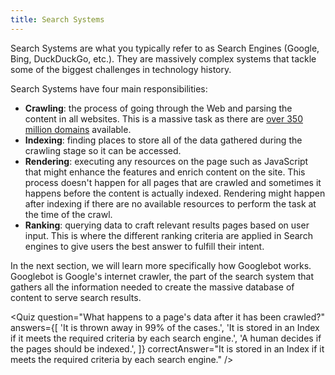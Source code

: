 ```yaml
---
title: Search Systems
---
```


Search Systems are what you typically refer to as Search Engines (Google, Bing, DuckDuckGo, etc.). They are massively complex systems that tackle some of the biggest challenges in technology history.

Search Systems have four main responsibilities:

- **Crawling**: the process of going through the Web and parsing the content in all websites. This is a massive task as there are [over 350 million domains](https://www.businesswire.com/news/home/20200528005832/en/Internet-Grows-to-366.8-Million-Domain-Name-Registrations-at-the-End-of-the-First-Quarter-of-2020) available.
- **Indexing**: finding places to store all of the data gathered during the crawling stage so it can be accessed.
- **Rendering**: executing any resources on the page such as JavaScript that might enhance the features and enrich content on the site. This process doesn't happen for all pages that are crawled and sometimes it happens before the content is actually indexed. Rendering might happen after indexing if there are no available resources to perform the task at the time of the crawl.
- **Ranking**: querying data to craft relevant results pages based on user input. This is where the different ranking criteria are applied in Search engines to give users the best answer to fulfill their intent.

In the next section, we will learn more specifically how Googlebot works. Googlebot is Google's internet crawler, the part of the search system that gathers all the information needed to create the massive database of content to serve search results.

<Quiz
  question="What happens to a page's data after it has been crawled?"
  answers={[
    'It is thrown away in 99% of the cases.',
    'It is stored in an Index if it meets the required criteria by each search engine.',
    'A human decides if the pages should be indexed.',
  ]}
  correctAnswer="It is stored in an Index if it meets the required criteria by each search engine."
/>
